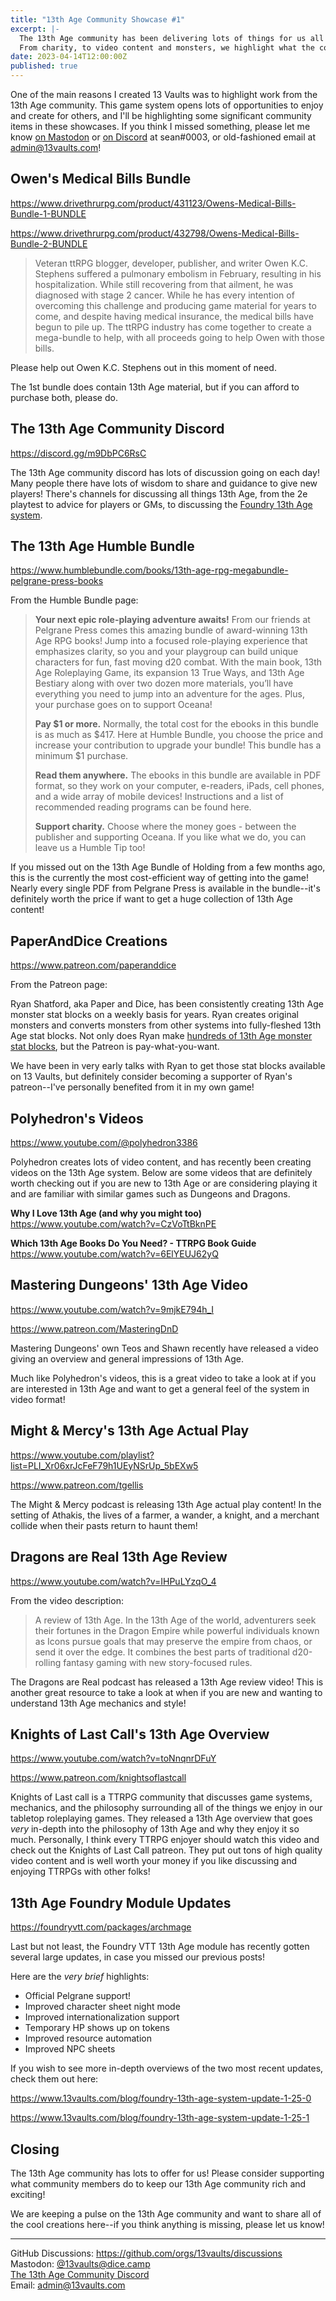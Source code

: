 ```yaml
---
title: "13th Age Community Showcase #1"
excerpt: |-
  The 13th Age community has been delivering lots of things for us all to enjoy!
  From charity, to video content and monsters, we highlight what the community has done for us all and say thanks!
date: 2023-04-14T12:00:00Z
published: true
---
```


One of the main reasons I created 13 Vaults was to highlight work from the 13th Age community.
This game system opens lots of opportunities to enjoy and create for others, and I'll be highlighting some significant community items in these showcases.
If you think I missed something, please let me know [on Mastodon](https://dice.camp/@13vaults) or [on Discord](https://discord.gg/m9DbPC6RsC) at sean#0003, or old-fashioned email at admin@13vaults.com!

## Owen's Medical Bills Bundle

https://www.drivethrurpg.com/product/431123/Owens-Medical-Bills-Bundle-1-BUNDLE

https://www.drivethrurpg.com/product/432798/Owens-Medical-Bills-Bundle-2-BUNDLE

> Veteran ttRPG blogger, developer, publisher, and writer Owen K.C. Stephens suffered a pulmonary embolism in February, resulting in his hospitalization. While still recovering from that ailment, he was diagnosed with stage 2 cancer. While he has every intention of overcoming this challenge and producing game material for years to come, and despite having medical insurance, the medical bills have begun to pile up. The ttRPG industry has come together to create a mega-bundle to help, with all proceeds going to help Owen with those bills.

Please help out Owen K.C. Stephens out in this moment of need.

The 1st bundle does contain 13th Age material, but if you can afford to purchase both, please do.

## The 13th Age Community Discord

https://discord.gg/m9DbPC6RsC

The 13th Age community discord has lots of discussion going on each day!
Many people there have lots of wisdom to share and guidance to give new players!
There's channels for discussing all things 13th Age, from the 2e playtest to advice for players or GMs, to discussing the [Foundry 13th Age system](https://foundryvtt.com/packages/archmage).

## The 13th Age Humble Bundle

https://www.humblebundle.com/books/13th-age-rpg-megabundle-pelgrane-press-books

From the Humble Bundle page:

> **Your next epic role-playing adventure awaits!** From our friends at Pelgrane Press comes this amazing bundle of award-winning 13th Age RPG books! Jump into a focused role-playing experience that emphasizes clarity, so you and your playgroup can build unique characters for fun, fast moving d20 combat. With the main book, 13th Age Roleplaying Game, its expansion 13 True Ways, and 13th Age Bestiary along with over two dozen more materials, you’ll have everything you need to jump into an adventure for the ages. Plus, your purchase goes on to support Oceana!
>
> **Pay $1 or more.** Normally, the total cost for the ebooks in this bundle is as much as $417. Here at Humble Bundle, you choose the price and increase your contribution to upgrade your bundle! This bundle has a minimum $1 purchase.
>
> **Read them anywhere.** The ebooks in this bundle are available in PDF format, so they work on your computer, e-readers, iPads, cell phones, and a wide array of mobile devices! Instructions and a list of recommended reading programs can be found here.
>
> **Support charity.** Choose where the money goes - between the publisher and supporting Oceana. If you like what we do, you can leave us a Humble Tip too!

If you missed out on the 13th Age Bundle of Holding from a few months ago, this is the currently the most cost-efficient way of getting into the game!
Nearly every single PDF from Pelgrane Press is available in the bundle--it's definitely worth the price if want to get a huge collection of 13th Age content!

## PaperAndDice Creations

https://www.patreon.com/paperanddice

From the Patreon page:

Ryan Shatford, aka Paper and Dice, has been consistently creating 13th Age monster stat blocks on a weekly basis for years.
Ryan creates original monsters and converts monsters from other systems into fully-fleshed 13th Age stat blocks.
Not only does Ryan make [hundreds of 13th Age monster stat blocks](https://www.patreon.com/posts/13th-age-by-67575597), but the Patreon is pay-what-you-want.

We have been in very early talks with Ryan to get those stat blocks available on 13 Vaults, but definitely consider becoming a supporter of Ryan's patreon--I've personally benefited from it in my own game!

## Polyhedron's Videos

https://www.youtube.com/@polyhedron3386

Polyhedron creates lots of video content, and has recently been creating videos on the 13th Age system.
Below are some videos that are definitely worth checking out if you are new to 13th Age or are considering playing it and are familiar with similar games such as Dungeons and Dragons.

**Why I Love 13th Age (and why you might too)**  
https://www.youtube.com/watch?v=CzVoTtBknPE

**Which 13th Age Books Do You Need? - TTRPG Book Guide**  
https://www.youtube.com/watch?v=6ElYEUJ62yQ

## Mastering Dungeons' 13th Age Video

https://www.youtube.com/watch?v=9mjkE794h_I

https://www.patreon.com/MasteringDnD

Mastering Dungeons' own Teos and Shawn recently have released a video giving an overview and general impressions of 13th Age.

Much like Polyhedron's videos, this is a great video to take a look at if you are interested in 13th Age and want to get a general feel of the system in video format!

## Might &amp; Mercy's 13th Age Actual Play

https://www.youtube.com/playlist?list=PLI_Xr06xrJcFeF79h1UEyNSrUp_5bEXw5

https://www.patreon.com/tgellis

The Might &amp; Mercy podcast is releasing 13th Age actual play content!
In the setting of Athakis, the lives of a farmer, a wander, a knight, and a merchant collide when their pasts return to haunt them!

## Dragons are Real 13th Age Review

https://www.youtube.com/watch?v=IHPuLYzqO_4

From the video description:

> A review of 13th Age. In the 13th Age of the world, adventurers seek their fortunes in the Dragon Empire while powerful individuals known as Icons pursue goals that may preserve the empire from chaos, or send it over the edge. It combines the best parts of traditional d20-rolling fantasy gaming with new story-focused rules.

The Dragons are Real podcast has released a 13th Age review video!
This is another great resource to take a look at when if you are new and wanting to understand 13th Age mechanics and style!

## Knights of Last Call's 13th Age Overview

https://www.youtube.com/watch?v=toNnqnrDFuY

https://www.patreon.com/knightsoflastcall

Knights of Last call is a TTRPG community that discusses game systems, mechanics, and the philosophy surrounding all of the things we enjoy in our tabletop roleplaying games.
They released a 13th Age overview that goes _very_ in-depth into the philosophy of 13th Age and why they enjoy it so much.
Personally, I think every TTRPG enjoyer should watch this video and check out the Knights of Last Call patreon.
They put out tons of high quality video content and is well worth your money if you like discussing and enjoying TTRPGs with other folks!

## 13th Age Foundry Module Updates

https://foundryvtt.com/packages/archmage

Last but not least, the Foundry VTT 13th Age module has recently gotten several large updates, in case you missed our previous posts!

Here are the _very brief_ highlights:

- Official Pelgrane support!
- Improved character sheet night mode
- Improved internationalization support
- Temporary HP shows up on tokens
- Improved resource automation
- Improved NPC sheets

If you wish to see more in-depth overviews of the two most recent updates, check them out here:

https://www.13vaults.com/blog/foundry-13th-age-system-update-1-25-0

https://www.13vaults.com/blog/foundry-13th-age-system-update-1-25-1

## Closing

The 13th Age community has lots to offer for us!
Please consider supporting what community members do to keep our 13th Age community rich and exciting!

We are keeping a pulse on the 13th Age community and want to share all of the cool creations here--if you think anything is missing, please let us know!

---

GitHub Discussions: https://github.com/orgs/13vaults/discussions  
Mastodon: [@13vaults@dice.camp](https://dice.camp/@13vaults)  
[The 13th Age Community Discord](https://discord.gg/m9DbPC6RsC)  
Email: admin@13vaults.com
